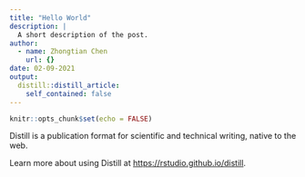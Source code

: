 ```yaml
---
title: "Hello World"
description: |
  A short description of the post.
author:
  - name: Zhongtian Chen
    url: {}
date: 02-09-2021
output:
  distill::distill_article:
    self_contained: false
---
```



```r
knitr::opts_chunk$set(echo = FALSE)
```

Distill is a publication format for scientific and technical writing, native to the web.

Learn more about using Distill at <https://rstudio.github.io/distill>.


